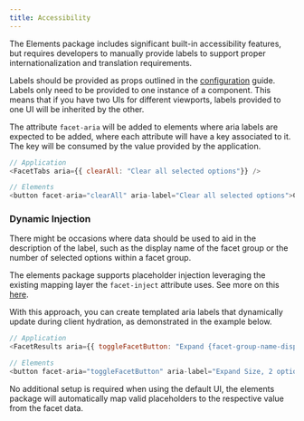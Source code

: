 ```yaml
---
title: Accessibility
---
```


The Elements package includes significant built-in accessibility features, but requires developers to manually provide labels to support proper internationalization and translation requirements.

Labels should be provided as props outlined in the [configuration](/facets/configuration) guide. Labels only need to be provided to one instance of a component. This means that if you have two UIs for different viewports, labels provided to one UI will be inherited by the other.

The attribute `facet-aria` will be added to elements where aria labels are expected to be added, where each attribute will have a key associated to it. The key will be consumed by the value provided by the application.

```javascript
// Application
<FacetTabs aria={{ clearAll: "Clear all selected options"}} />

// Elements
<button facet-aria="clearAll" aria-label="Clear all selected options">Clear all</button>
```

### Dynamic Injection

There might be occasions where data should be used to aid in the description of the label, such as the display name of the facet group or the number of selected options within a facet group.

The elements package supports placeholder injection leveraging the existing mapping layer the `facet-inject` attribute uses. See more on this [here](/facets/attributes).

With this approach, you can create templated aria labels that dynamically update during client hydration, as demonstrated in the example below.

```javascript
// Application
<FacetResults aria={{ toggleFacetButton: "Expand {facet-group-name-display}, {facet-selected-count} option(s) currently selected"}} />

// Elements
<button facet-aria="toggleFacetButton" aria-label="Expand Size, 2 option(s) currently selected">Size</button>
```

No additional setup is required when using the default UI, the elements package will automatically map valid placeholders to the respective value from the facet data.
